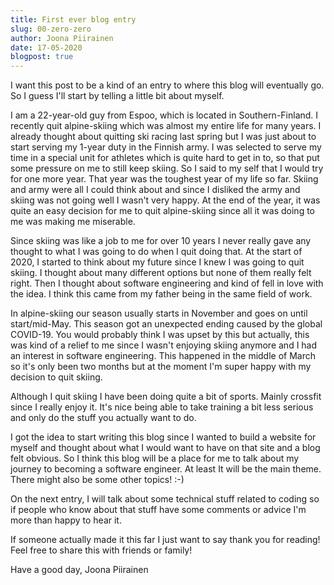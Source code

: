 ```yaml
---
title: First ever blog entry
slug: 00-zero-zero
author: Joona Piirainen
date: 17-05-2020
blogpost: true
---
```


I want this post to be a kind of an entry to where this blog will eventually go. So I guess I'll start by telling a little bit about myself.

I am a 22-year-old guy from Espoo, which is located in Southern-Finland. I recently quit alpine-skiing which was almost my entire life for many years. I already thought about quitting ski racing last spring but I was just about to start serving my 1-year duty in the Finnish army. I was selected to serve my time in a special unit for athletes which is quite hard to get in to, so that put some pressure on me to still keep skiing. So I said to my self that I would try for one more year. That year was the toughest year of my life so far. Skiing and army were all I could think about and since I disliked the army and skiing was not going well I wasn't very happy. At the end of the year, it was quite an easy decision for me to quit alpine-skiing since all it was doing to me was making me miserable.

Since skiing was like a job to me for over 10 years I never really gave any thought to what I was going to do when I quit doing that. At the start of 2020, I started to think about my future since I knew I was going to quit skiing. I thought about many different options but none of them really felt right. Then I thought about software engineering and kind of fell in love with the idea. I think this came from my father being in the same field of work.

In alpine-skiing our season usually starts in November and goes on until start/mid-May. This season got an unexpected ending caused by the global COVID-19. You would probably think I was upset by this but actually, this was kind of a relief to me since I wasn't enjoying skiing anymore and I had an interest in software engineering. This happened in the middle of March so it's only been two months but at the moment I'm super happy with my decision to quit skiing.

Although I quit skiing I have been doing quite a bit of sports. Mainly crossfit since I really enjoy it. It's nice being able to take training a bit less serious and only do the stuff you actually want to do.

I got the idea to start writing this blog since I wanted to build a website for myself and thought about what I would want to have on that site and a blog felt obvious. So I think this blog will be a place for me to talk about my journey to becoming a software engineer. At least It will be the main theme. There might also be some other topics! :-)

On the next entry, I will talk about some technical stuff related to coding so if people who know about that stuff have some comments or advice I'm more than happy to hear it.

If someone actually made it this far I just want to say thank you for reading! Feel free to share this with friends or family!

Have a good day,
Joona Piirainen
